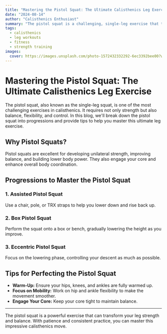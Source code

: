 ```yaml
---
title: "Mastering the Pistol Squat: The Ultimate Calisthenics Leg Exercise"
date: "2024-08-14"
author: "Calisthenics Enthusiast"
summary: "The pistol squat is a challenging, single-leg exercise that tests strength, balance, and flexibility. Learn how to master it with progressions and tips."
tags:
  - calisthenics
  - leg workouts
  - fitness
  - strength training
images:
  cover: https://images.unsplash.com/photo-1572432332292-6ec3392bee00?w=800&auto=format&fit=crop&q=60&ixlib=rb-4.0.3&ixid=M3wxMjA3fDB8MHxzZWFyY2h8Mnx8cGlzdG9sJTIwc3F1YXR8ZW58MHx8MHx8fDA%3D
---
```


# Mastering the Pistol Squat: The Ultimate Calisthenics Leg Exercise

The pistol squat, also known as the single-leg squat, is one of the most challenging exercises in calisthenics. It requires not only strength but also balance, flexibility, and control. In this blog, we'll break down the pistol squat into progressions and provide tips to help you master this ultimate leg exercise.

## Why Pistol Squats?

Pistol squats are excellent for developing unilateral strength, improving balance, and building lower body power. They also engage your core and enhance overall body coordination.

## Progressions to Master the Pistol Squat

### 1. **Assisted Pistol Squat**
Use a chair, pole, or TRX straps to help you lower down and rise back up.

### 2. **Box Pistol Squat**
Perform the squat onto a box or bench, gradually lowering the height as you improve.

### 3. **Eccentric Pistol Squat**
Focus on the lowering phase, controlling your descent as much as possible.

## Tips for Perfecting the Pistol Squat

- **Warm-Up:** Ensure your hips, knees, and ankles are fully warmed up.
- **Focus on Mobility:** Work on hip and ankle flexibility to make the movement smoother.
- **Engage Your Core:** Keep your core tight to maintain balance.

---

The pistol squat is a powerful exercise that can transform your leg strength and balance. With patience and consistent practice, you can master this impressive calisthenics move.
